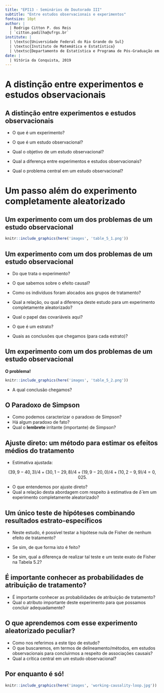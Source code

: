 ```yaml
---
title: "EPI13 - Seminários de Doutorado III"
subtitle: "Entre estudos observacionais e experimentos"
fontsize: 10pt
author: |
  | Rodrigo Citton P. dos Reis
  | `citton.padilha@ufrgs.br`
institute: |
  | \textsc{Universidade Federal do Rio Grande do Sul}
  | \textsc{Instituto de Matemática e Estatística}
  | \textsc{Departamento de Estatística e Programa de Pós-Graduação em Epidemiologia}
date: |
  | Vitória da Conquista, 2019
---
```


# A distinção entre experimentos e estudos observacionais

## A distinção entre experimentos e estudos observacionais

- O que é um experimento?
- O que é um estudo observacional?
- Qual o objetivo de um estudo observacional?

- Qual a diferença entre experimentos e estudos observacionais?
- Qual o problema central em um estudo observacional?

# Um passo além do experimento completamente aleatorizado

## Um experimento com um dos problemas de um estudo observacional

```r

knitr::include_graphics(here('images', 'table_5_1.png'))

```

## Um experimento com um dos problemas de um estudo observacional

- Do que trata o experimento?
- O que sabemos sobre o efeito causal?

- Como os indivíduos foram alocados aos grupos de tratamento?
- Qual a relação, ou qual a diferença deste estudo para um experimento completamente aleatorizado?
- Qual o papel das covariáveis aqui?
- O que é um estrato?

- Quais  as conclusões que chegamos (para cada estrato)?

## Um experimento com um dos problemas de um estudo observacional

__O problema!__

```r

knitr::include_graphics(here('images', 'table_5_2.png'))

```

- A qual conclusão chegamos?

## O Paradoxo de Simpson

- Como podemos caracterizar o paradoxo de Simpson?
- Há algum paradoxo de fato?
- Qual o __lembrete__ irritante (importante) de Simpson?

## Ajuste direto: um método para estimar os efeitos médios do tratamento

- Estimativa ajustada:

$$
(39,9 - 40,3) / 4 + (30,1 - 29,8) / 4 + (19,9 - 20,0) / 4 + (10,2 - 9,9) / 4 = 0,025.
$$

- O que entendemos por ajuste direto?
- Qual a relação desta abordagem com respeito à estimativa de $\bar{\delta}$ em um experimento completamente aleatorizado?

## Um único teste de hipóteses combinando resultados estrato-específicos

- Neste estudo, é possível testar a hipótese nula de Fisher de nenhum efeito de tratamento?

- Se sim, de que forma isto é feito?

- Se sim, qual a diferença de realizar tal teste e um teste exato de Fisher na Tabela 5.2?

## É importante conhecer as probabilidades de atribuição de tratamento?

- É importante conhecer as probabilidades de atribuição de tratamento?
- Qual o atributo importante deste experimento para que possamos concluir adequadamente?

## O que aprendemos com esse experimento aleatorizado peculiar?

- Como nos referimos a este tipo de estudo?
- O que buscaremos, em termos de delineamento/métodos, em estudos observacionais para concluirmos a respeito de associações causais?
- Qual a crítica central em um estudo observacional?

<!-- # Avisos -->

<!-- ## Avisos -->

<!-- - __Próxima semana:__ não haverá aula! -->
<!-- - __Para casa (para entregar):__ (1) Ler a Seção "Crying Babies" do Capítulo 5 do livro do Paul R. Rosenbaum e fazer um resumo. (2) Realize uma pequena pesquisa sobre o Paradoxo de Simpson. (3) Escreva um código para reproduzir os dados simulados da Tabela 5.1. -->
<!-- - __Para casa:__ Ler o restante do Capítulo 5. -->
<!--     + Ler o artigo "Statistics and Causal Inference" do Paul Holland. -->
<!-- - __Próxima aula (02/10):__ Continuação da discussão do Capítulo 5 do livro do Paul R. Rosenbaum. -->

## Por enquanto é só!

```r

knitr::include_graphics(here('images', 'working-causality-loop.jpg'))

```

